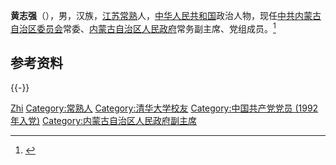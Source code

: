 {{Otheruses|other=名为黄志强的其他人物|黄志强}}

'''黄志强'''（{{bd|1970年|6月|}}），男，汉族，[[江苏省|江苏]][[常熟市|常熟]]人，[[中华人民共和国|中华人民共和国]]政治人物，现任[[中国共产党内蒙古自治区委员会|中共内蒙古自治区委员会]]常委、[[内蒙古自治区人民政府|内蒙古自治区人民政府]]常务副主席、党组成员。<ref>{{Cite web|title=黄志强任内蒙古自治区政府副主席 段志强不再担任|url=http://district.ce.cn/newarea/sddy/201912/17/t20191217_33906548.shtml|accessdate=2020-08-06|date=2019-12-17|work=中国经济网}}</ref>

== 参考资料 ==
{{reflist}}


{{-}}
{{start box}}
{{s-gov|prc}}
{{s-before|[[张韶春|张韶春]]}}
{{s-title|[[内蒙古自治区人民政府|内蒙古自治区人民政府]]常务副主席|2021年12月－}}
{{s-inc}}
{{end box}}


{{中国人物小作品}}
{{内蒙古自治区领导人}}

{{Authority control}}
{{DEFAULTSORT:Huang黄}}
[[Category:黄姓|Zhi]]
[[Category:常熟人|Category:常熟人]]
[[Category:清华大学校友|Category:清华大学校友]]
[[Category:中国共产党党员_(1992年入党)|Category:中国共产党党员 (1992年入党)]]
[[Category:内蒙古自治区人民政府副主席|Category:内蒙古自治区人民政府副主席]]